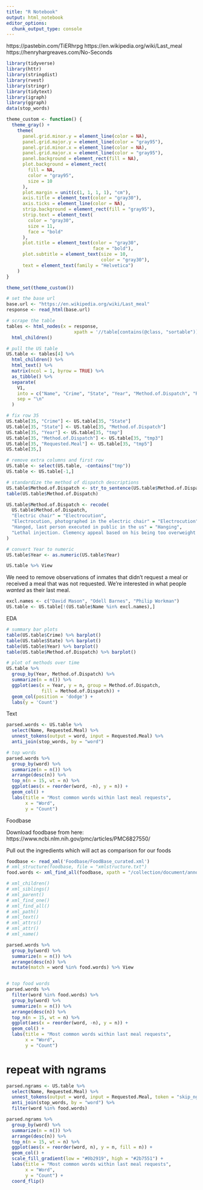 ```yaml
---
title: "R Notebook"
output: html_notebook
editor_options: 
  chunk_output_type: console
---
```


https://pastebin.com/TiERhrpg
https://en.wikipedia.org/wiki/Last_meal
https://henryhargreaves.com/No-Seconds

```r
library(tidyverse)
library(httr)
library(stringdist)
library(rvest)    
library(stringr)
library(tidytext)
library(igraph)
library(ggraph)
data(stop_words)
```

```r
theme_custom <- function() {
  theme_gray() +
    theme(
      panel.grid.minor.y = element_line(color = NA),
      panel.grid.major.y = element_line(color = "gray95"),
      panel.grid.minor.x = element_line(color = NA),
      panel.grid.major.x = element_line(color = "gray95"),
      panel.background = element_rect(fill = NA),
      plot.background = element_rect(
        fill = NA,
        color = "gray95",
        size = 10
      ),
      plot.margin = unit(c(1, 1, 1, 1), "cm"),
      axis.title = element_text(color = "gray30"),
      axis.ticks = element_line(color = NA),
      strip.background = element_rect(fill = "gray95"),
      strip.text = element_text(
        color = "gray30",
        size = 11,
        face = "bold"
      ),
      plot.title = element_text(color = "gray30",
                                face = "bold"),
      plot.subtitle = element_text(size = 10,
                                   color = "gray30"),
      text = element_text(family = "Helvetica")
    )
}

theme_set(theme_custom())
```


```r
# set the base url
base.url <- "https://en.wikipedia.org/wiki/Last_meal"
response <- read_html(base.url)

# scrape the table
tables <- html_nodes(x = response,
                         xpath = '//table[contains(@class, "sortable")]') %>% 
  html_children()

# pull the US table
US.table <- tables[4] %>%
  html_children() %>%
  html_text() %>%
  matrix(ncol = 1, byrow = TRUE) %>%
  as_tibble() %>% 
  separate(
    V1,
    into = c("Name", "Crime", "State", "Year", "Method.of.Dispatch", "Requested.Meal", "tmp", "tmp2", "tmp3", "tmp4", "tmp5"),
    sep = "\n"
  )
```

```r
# fix row 35
US.table[35, "Crime"] <- US.table[35, "State"]
US.table[35, "State"] <- US.table[35, "Method.of.Dispatch"]
US.table[35, "Year"] <- US.table[35, "tmp"]
US.table[35, "Method.of.Dispatch"] <- US.table[35, "tmp3"]
US.table[35, "Requested.Meal"] <- US.table[35, "tmp5"]
US.table[35,]

# remove extra columns and first row
US.table <- select(US.table, -contains("tmp"))
US.table <- US.table[-1,]

# standardize the method of dispatch descriptions
US.table$Method.of.Dispatch <- str_to_sentence(US.table$Method.of.Dispatch)
table(US.table$Method.of.Dispatch)

US.table$Method.of.Dispatch <- recode(
  US.table$Method.of.Dispatch,
  "Electric chair" = "Electrocution",
  "Electrocution, photographed in the electric chair" = "Electrocution",
  "Hanged, last person executed in public in the us" = "Hanging",
  "Lethal injection. Clemency appeal based on his being too overweight for lethal injection drugs to work on him properly" = "Lethal injection"
)

# convert Year to numeric
US.table$Year <- as.numeric(US.table$Year)

US.table %>% View
```

We need to remove observations of inmates that didn't request a meal or received a meal that was not requested. We're interested in what people *wanted* as their last meal.

```r
excl.names <- c("David Mason", "Odell Barnes", "Philip Workman")
US.table <- US.table[!(US.table$Name %in% excl.names),]
```

EDA

```r
# summary bar plots
table(US.table$Crime) %>% barplot()
table(US.table$State) %>% barplot()
table(US.table$Year) %>% barplot()
table(US.table$Method.of.Dispatch) %>% barplot()

# plot of methods over time
US.table %>% 
  group_by(Year, Method.of.Dispatch) %>% 
  summarize(n = n()) %>% 
  ggplot(aes(x = Year, y = n, group = Method.of.Dispatch,
             fill = Method.of.Dispatch)) +
  geom_col(position = 'dodge') +
  labs(y = 'Count')
```

Text
```r
parsed.words <- US.table %>%
  select(Name, Requested.Meal) %>% 
  unnest_tokens(output = word, input = Requested.Meal) %>% 
  anti_join(stop_words, by = "word")

# top words
parsed.words %>% 
  group_by(word) %>%
  summarize(n = n()) %>%
  arrange(desc(n)) %>% 
  top_n(n = 15, wt = n) %>% 
  ggplot(aes(x = reorder(word, -n), y = n)) +
  geom_col() +
  labs(title = "Most common words within last meal requests",
       x = "Word",
       y = "Count")

```


Foodbase

Download foodbase from here: https://www.ncbi.nlm.nih.gov/pmc/articles/PMC6827550/

Pull out the ingredients which will act as comparison for our foods


```r
foodbase <- read_xml('Foodbase/FoodBase_curated.xml')
# xml_structure(foodbase, file = "xmlstructure.txt")
food.words <- xml_find_all(foodbase, xpath = "/collection/document/annotation/text") %>% xml_text()

# xml_children()
# xml_siblings()
# xml_parent()
# xml_find_one()
# xml_find_all()
# xml_path()
# xml_text()
# xml_attrs()
# xml_attr()
# xml_name()

parsed.words %>% 
  group_by(word) %>%
  summarize(n = n()) %>% 
  arrange(desc(n)) %>% 
  mutate(match = word %in% food.words) %>% View


# top food words
parsed.words %>% 
  filter(word %in% food.words) %>% 
  group_by(word) %>%
  summarize(n = n()) %>%
  arrange(desc(n)) %>% 
  top_n(n = 15, wt = n) %>% 
  ggplot(aes(x = reorder(word, -n), y = n)) +
  geom_col() +
  labs(title = "Most common words within last meal requests",
       x = "Word",
       y = "Count")

```

# repeat with ngrams

```r
parsed.ngrams <- US.table %>%
  select(Name, Requested.Meal) %>% 
  unnest_tokens(output = word, input = Requested.Meal, token = "skip_ngrams") %>% 
  anti_join(stop_words, by = "word") %>% 
  filter(word %in% food.words)

parsed.ngrams %>% 
  group_by(word) %>%
  summarize(n = n()) %>%
  arrange(desc(n)) %>%
  top_n(n = 15, wt = n) %>% 
  ggplot(aes(x = reorder(word, n), y = n, fill = n)) +
  geom_col() +
  scale_fill_gradient(low = "#0b2919", high = "#2b7551") +
  labs(title = "Most common words within last meal requests",
       x = "Word",
       y = "Count") +
  coord_flip()

```

